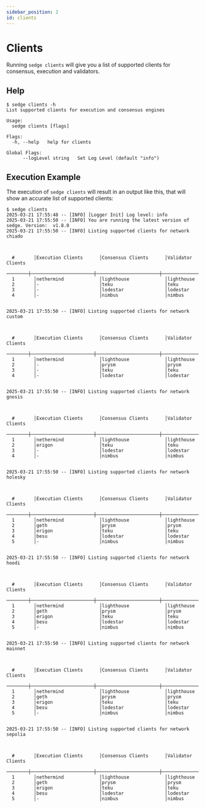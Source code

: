 ```yaml
---
sidebar_position: 2
id: clients
---
```


# Clients

Running `sedge clients` will give you a list of supported clients for consensus, execution and validators.

## Help

```
$ sedge clients -h
List supported clients for execution and consensus engines

Usage:
  sedge clients [flags]

Flags:
  -h, --help   help for clients

Global Flags:
      --logLevel string   Set Log Level (default "info")

```

## Execution Example

The execution of `sedge clients` will result in an output like this, that will show an accurate list of supported clients:

```
$ sedge clients
2025-03-21 17:55:48 -- [INFO] [Logger Init] Log level: info
2025-03-21 17:55:50 -- [INFO] You are running the latest version of sedge. Version:  v1.8.0
2025-03-21 17:55:50 -- [INFO] Listing supported clients for network chiado



  #       │Execution Clients      │Consensus Clients      │Validator Clients
  ────────┼───────────────────────┼───────────────────────┼───────────────────────
  1       │nethermind             │lighthouse             │lighthouse
  2       │-                      │teku                   │teku
  3       │-                      │lodestar               │lodestar
  4       │-                      │nimbus                 │nimbus


2025-03-21 17:55:50 -- [INFO] Listing supported clients for network custom



  #       │Execution Clients      │Consensus Clients      │Validator Clients
  ────────┼───────────────────────┼───────────────────────┼───────────────────────
  1       │nethermind             │lighthouse             │lighthouse
  2       │-                      │prysm                  │prysm
  3       │-                      │teku                   │teku
  4       │-                      │lodestar               │lodestar


2025-03-21 17:55:50 -- [INFO] Listing supported clients for network gnosis



  #       │Execution Clients      │Consensus Clients      │Validator Clients
  ────────┼───────────────────────┼───────────────────────┼───────────────────────
  1       │nethermind             │lighthouse             │lighthouse
  2       │erigon                 │teku                   │teku
  3       │-                      │lodestar               │lodestar
  4       │-                      │nimbus                 │nimbus


2025-03-21 17:55:50 -- [INFO] Listing supported clients for network holesky



  #       │Execution Clients      │Consensus Clients      │Validator Clients
  ────────┼───────────────────────┼───────────────────────┼───────────────────────
  1       │nethermind             │lighthouse             │lighthouse
  2       │geth                   │prysm                  │prysm
  3       │erigon                 │teku                   │teku
  4       │besu                   │lodestar               │lodestar
  5       │-                      │nimbus                 │nimbus


2025-03-21 17:55:50 -- [INFO] Listing supported clients for network hoodi



  #       │Execution Clients      │Consensus Clients      │Validator Clients
  ────────┼───────────────────────┼───────────────────────┼───────────────────────
  1       │nethermind             │lighthouse             │lighthouse
  2       │geth                   │prysm                  │prysm
  3       │erigon                 │teku                   │teku
  4       │besu                   │lodestar               │lodestar
  5       │-                      │nimbus                 │nimbus


2025-03-21 17:55:50 -- [INFO] Listing supported clients for network mainnet



  #       │Execution Clients      │Consensus Clients      │Validator Clients
  ────────┼───────────────────────┼───────────────────────┼───────────────────────
  1       │nethermind             │lighthouse             │lighthouse
  2       │geth                   │prysm                  │prysm
  3       │erigon                 │teku                   │teku
  4       │besu                   │lodestar               │lodestar
  5       │-                      │nimbus                 │nimbus


2025-03-21 17:55:50 -- [INFO] Listing supported clients for network sepolia



  #       │Execution Clients      │Consensus Clients      │Validator Clients
  ────────┼───────────────────────┼───────────────────────┼───────────────────────
  1       │nethermind             │lighthouse             │lighthouse
  2       │geth                   │prysm                  │prysm
  3       │erigon                 │teku                   │teku
  4       │besu                   │lodestar               │lodestar
  5       │-                      │nimbus                 │nimbus

```
